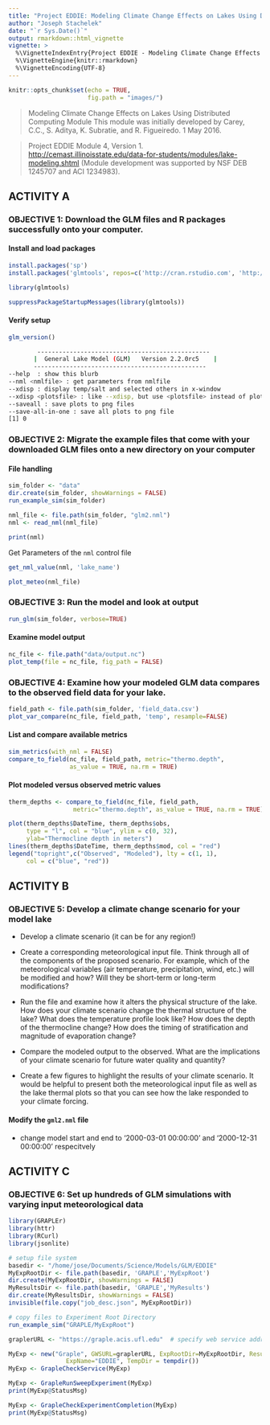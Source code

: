 ```yaml
---
title: "Project EDDIE: Modeling Climate Change Effects on Lakes Using Distributed Computing"
author: "Joseph Stachelek"
date: "`r Sys.Date()`"
output: rmarkdown::html_vignette
vignette: >
  %\VignetteIndexEntry{Project EDDIE - Modeling Climate Change Effects on Lakes Using Distributed Computing}
  %\VignetteEngine{knitr::rmarkdown}
  %\VignetteEncoding{UTF-8}
---
```


```r
knitr::opts_chunk$set(echo = TRUE,
                      fig.path = "images/")
```

<!-- <script src="js/hideOutput.js"></script> -->

> Modeling Climate Change Effects on Lakes Using Distributed Computing Module
This module was initially developed by Carey, C.C., S. Aditya, K. Subratie, and
R. Figueiredo. 1 May 2016.

>	Project EDDIE Module 4, Version 1. [http://cemast.illinoisstate.edu/data-for-students/modules/lake-modeling.shtml](http://cemast.illinoisstate.edu/data-for-students/modules/lake-modeling.shtml) (Module development was supported by NSF DEB 1245707 and ACI 1234983).

## ACTIVITY A
### OBJECTIVE 1: Download the GLM files and R packages successfully onto your computer.

#### Install and load packages
```r
install.packages('sp')
install.packages('glmtools', repos=c('http://cran.rstudio.com', 'http://owi.usgs.gov/R'))
```
 
```r
library(glmtools)
```

```r
suppressPackageStartupMessages(library(glmtools))
```

#### Verify setup

```r
glm_version()
```

```bash
        ------------------------------------------------
       |  General Lake Model (GLM)   Version 2.2.0rc5    |
       ------------------------------------------------
--help  : show this blurb
--nml <nmlfile> : get parameters from nmlfile
--xdisp : display temp/salt and selected others in x-window
--xdisp <plotsfile> : like --xdisp, but use <plotsfile> instead of plots.nml
--saveall : save plots to png files
--save-all-in-one : save all plots to png file
[1] 0
```

### OBJECTIVE 2: Migrate the example files that come with your downloaded GLM files onto a new directory on your computer

#### File handling

```r
sim_folder <- "data"
dir.create(sim_folder, showWarnings = FALSE)  
run_example_sim(sim_folder)

nml_file <- file.path(sim_folder, "glm2.nml")
nml <- read_nml(nml_file)
```

<!-- <div class="fold o"> -->
```r
print(nml)
```
<!-- </div> -->

Get Parameters of the `nml` control file

```r
get_nml_value(nml, 'lake_name')
```

```r
plot_meteo(nml_file)
```

### OBJECTIVE 3: Run the model and look at output

```r
run_glm(sim_folder, verbose=TRUE)
```

#### Examine model output

```r
nc_file <- file.path("data/output.nc")
plot_temp(file = nc_file, fig_path = FALSE)
```

### OBJECTIVE 4: Examine how your modeled GLM data compares to the observed field data for your lake.

```r
field_path <- file.path(sim_folder, 'field_data.csv')
plot_var_compare(nc_file, field_path, 'temp', resample=FALSE)
```

#### List and compare available metrics

```r
sim_metrics(with_nml = FALSE)
compare_to_field(nc_file, field_path, metric="thermo.depth", 
                 as_value = TRUE, na.rm = TRUE)
```

#### Plot modeled versus observed metric values

```r
therm_depths <- compare_to_field(nc_file, field_path, 
                  metric="thermo.depth", as_value = TRUE, na.rm = TRUE)

plot(therm_depths$DateTime, therm_depths$obs, 
     type = "l", col = "blue", ylim = c(0, 32),
     ylab="Thermocline depth in meters")
lines(therm_depths$DateTime, therm_depths$mod, col = "red")
legend("topright",c("Observed", "Modeled"), lty = c(1, 1), 
     col = c("blue", "red"))
```

## ACTIVITY B
### OBJECTIVE 5: Develop a climate change scenario for your model lake

* Develop a climate scenario (it can be for any region!)

* Create a corresponding meteorological input file. Think through all of the components of the proposed scenario. For example, which of the meteorological variables (air temperature, precipitation, wind, etc.) will be modified and how? Will they be short-term or long-term
modifications?

* Run the file and examine how it alters the physical structure of the lake.  How does your climate scenario change the thermal structure of the lake? What does the temperature profile look like?  How does the depth of the thermocline change? How does the timing of stratification and magnitude of evaporation change?

* Compare the modeled output to the observed. What are the implications of your climate scenario for future water quality and quantity?

* Create a few figures to highlight the results of your climate scenario. It would be helpful to present both the meteorological input file as well as the lake thermal plots so that you can see how the lake responded to your climate forcing.

#### Modify the `gml2.nml` file

 * change model start and end to '2000-03-01 00:00:00' and '2000-12-31 00:00:00' respecitvely

## ACTIVITY C
### OBJECTIVE 6: Set up hundreds of GLM simulations with varying input meteorological data

```r
library(GRAPLEr)
library(httr)
library(RCurl)
library(jsonlite)

# setup file system
basedir <- "/home/jose/Documents/Science/Models/GLM/EDDIE"
MyExpRootDir <- file.path(basedir, 'GRAPLE','MyExpRoot') 
dir.create(MyExpRootDir, showWarnings = FALSE)  
MyResultsDir <- file.path(basedir, 'GRAPLE','MyResults') 
dir.create(MyResultsDir, showWarnings = FALSE)
invisible(file.copy("job_desc.json", MyExpRootDir))

# copy files to Experiment Root Directory
run_example_sim("GRAPLE/MyExpRoot")
```

```r
graplerURL <- "https://graple.acis.ufl.edu"  # specify web service address for the GRAPLEr.

MyExp <- new("Graple", GWSURL=graplerURL, ExpRootDir=MyExpRootDir, ResultsDir=MyResultsDir,
                ExpName="EDDIE", TempDir = tempdir())
MyExp <- GrapleCheckService(MyExp)
```

```r
MyExp <- GrapleRunSweepExperiment(MyExp)
print(MyExp@StatusMsg)

MyExp <- GrapleCheckExperimentCompletion(MyExp)
print(MyExp@StatusMsg)
```
